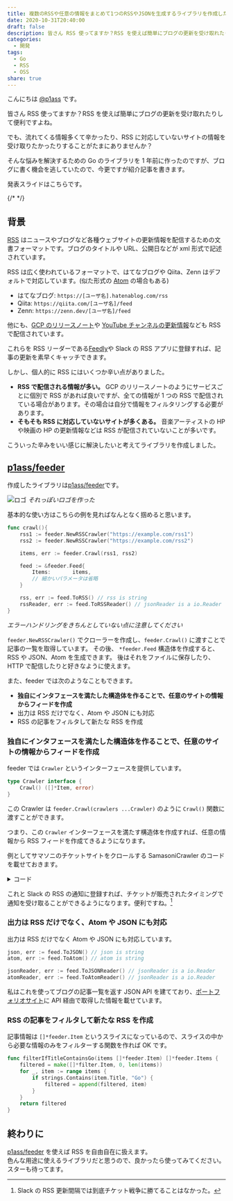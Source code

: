 ```yaml
---
title: 複数のRSSや任意の情報をまとめて1つのRSSやJSONを生成するライブラリを作成した
date: 2020-10-31T20:40:00
draft: false
description: 皆さん RSS 使ってますか？RSS を使えば簡単にブログの更新を受け取れたりして便利ですよね。でも、流れてくる情報多くて辛かったり、RSS に対応していないサイトの情報を受け取りたかったりすることがたまにありませんか？そんな悩みを解決するための Go のライブラリを 1 年前に作ったのですが、ブログに書く機会を逃していたので、今更ですが紹介記事を書きます。
categories:
  - 開発
tags:
  - Go
  - RSS
  - OSS
share: true
---
```


こんにちは [@p1ass](https://twitter.com/p1ass) です。

皆さん RSS 使ってますか？RSS を使えば簡単にブログの更新を受け取れたりして便利ですよね。

でも、流れてくる情報多くて辛かったり、RSS に対応していないサイトの情報を受け取りたかったりすることがたまにありませんか？

そんな悩みを解決するための Go のライブラリを 1 年前に作ったのですが、ブログに書く機会を逃していたので、今更ですが紹介記事を書きます。

発表スライドはこちらです。

<script
  async
  class="speakerdeck-embed"
  data-id="a8fdbaceeffc42a3b2b46592c824034e"
  data-ratio="1.33333333333333"
  src="//speakerdeck.com/assets/embed.js"
></script>

{/* <!--more--> */}

## 背景

[RSS](https://ja.wikipedia.org/wiki/RSS) はニュースやブログなど各種ウェブサイトの更新情報を配信するための文書フォーマットです。ブログのタイトルや URL、公開日などが xml 形式で記述されています。

RSS は広く使われているフォーマットで、はてなブログや Qiita、Zenn はデフォルトで対応しています。(似た形式の [Atom](<https://ja.wikipedia.org/wiki/Atom_(%E3%82%A6%E3%82%A7%E3%83%96%E3%82%B3%E3%83%B3%E3%83%86%E3%83%B3%E3%83%84%E9%85%8D%E4%BF%A1)>) の場合もある)

- はてなブログ: `https://[ユーザ名].hatenablog.com/rss`
- Qiita: `https://qiita.com/[ユーザ名]/feed`
- Zenn: `https://zenn.dev/[ユーザ名]/feed`

他にも、[GCP のリリースノート](https://cloud.google.com/feeds/gcp-release-notes.xml)や [YouTube チャンネルの更新情報](https://www.youtube.com/feeds/videos.xml?channel_id=UCt30jJgChL8qeT9VPadidSw)なども RSS で配信されています。

これらを RSS リーダーである[Feedly](https://feedly.com/)や Slack の RSS アプリに登録すれば、記事の更新を素早くキャッチできます。

しかし、個人的に RSS にはいくつか辛い点がありました。

- **RSS で配信される情報が多い。** GCP のリリースノートのようにサービスごとに個別で RSS があれば良いですが、全ての情報が 1 つの RSS で配信されている場合があります。その場合は自分で情報をフィルタリングする必要があります。
- **そもそも RSS に対応していないサイトが多くある。** 音楽アーティストの HP や映画の HP の更新情報などは RSS が配信されていないことが多いです。

こういった辛みをいい感じに解決したいと考えてライブラリを作成しました。

## [p1ass/feeder](https://github.com/p1ass/feeder)

作成したライブラリは[p1ass/feeder](https://github.com/p1ass/feeder)です。

![ロゴ](https://github.com/p1ass/feeder/raw/master/image/feeder_logo.png)
_それっぽいロゴを作った_

基本的な使い方はこちらの例を見ればなんとなく掴めると思います。

```go
func crawl(){
	rss1 := feeder.NewRSSCrawler("https://example.com/rss1")
	rss2 := feeder.NewRSSCrawler("https://example.com/rss2")

	items, err := feeder.Crawl(rss1, rss2)

	feed := &feeder.Feed{
		Items:       items,
		// 細かいパラメータは省略
	}

	rss, err := feed.ToRSS() // rss is string
	rssReader, err := feed.ToRSSReader() // jsonReader is a io.Reader
}
```

_エラーハンドリングをきちんとしていない点に注意してください_

`feeder.NewRSSCrawler()` でクローラーを作成し、`feeder.Crawl()` に渡すことで記事の一覧を取得しています。
その後、 `*feeder.Feed` 構造体を作成すると、RSS や JSON、Atom を生成できます。
後はそれをファイルに保存したり、HTTP で配信したりと好きなように使えます。

また、feeder では次のようなこともできます。

- **独自にインタフェースを満たした構造体を作ることで、任意のサイトの情報からフィードを作成**
- 出力は RSS だけでなく、Atom や JSON にも対応
- RSS の記事をフィルタして新たな RSS を作成

### 独自にインタフェースを満たした構造体を作ることで、任意のサイトの情報からフィードを作成

feeder では `Crawler` というインターフェースを提供しています。

```go
type Crawler interface {
	Crawl() ([]*Item, error)
}
```

この Crawler は `feeder.Crawl(crawlers ...Crawler)` のように `Crawl()` 関数に渡すことができます。

つまり、この `Crawler` インターフェースを満たす構造体を作成すれば、任意の情報から RSS フィードを作成てきるようになります。

例としてサマソニのチケットサイトをクロールする SamasoniCrawler のコードを載せておきます。

<details>
<summary>コード</summary>

```go
func (crawler *SamasoniCrawler) Crawl() ([]*feeder.Item, error) {
	query := url.Values{}
	query.Add("perform_id", "85895")
	query.Add("sort_key", "sale_start_at")
	query.Add("sort_order", "asc")
	res, err := http.Get(crawler.url + "?" + query.Encode())
	if err != nil {
		return nil, errors.New("failed to get html document")
	}
	defer res.Body.Close()
	doc, err := goquery.NewDocumentFromReader(res.Body)
	if err != nil {
		return nil, errors.New("failed to read from response body")
	}

	sec := doc.Find("div#tickets").Find("div.list-ticket")
	items := make([]*feeder.Items)
	sec.Each(func(index int, s *goquery.Selection) {
		if s.HasClass("list-ticket") {
			title := s.Find("h2").Find("a").Text()
			path, _ := s.Find("h2").Find("a").Attr("href")
			t := time.Now()
			item := &feeder.Item{Title: title, Link: &feeder.Link{Href: "https://tiketore.com" + path,
				Rel: "", Type: "", Length: ""},
				Id:      path,
				Created: &t,
			}
			items = append(items, item)
		}
	})
	return items, nil
}

```

</details>

これと Slack の RSS の通知に登録すれば、チケットが販売されたタイミングで通知を受け取ることができるようになります。便利ですね。[^1]

[^1]: Slack の RSS 更新間隔では到底チケット戦争に勝てることはなかった。

### 出力は RSS だけでなく、Atom や JSON にも対応

出力は RSS だけでなく Atom や JSON にも対応しています。

```go
json, err := feed.ToJSON() // json is string
atom, err := feed.ToAtom() // atom is string

jsonReader, err := feed.ToJSONReader() // jsonReader is a io.Reader
atomReader, err := feed.ToAtomReader() // jsonReader is a io.Reader
```

私はこれを使ってブログの記事一覧を返す JSON API を建てており、[ポートフォリオサイト](https://p1ass.com)に API 経由で取得した情報を載せています。

### RSS の記事をフィルタして新たな RSS を作成

記事情報は `[]*feeder.Item` というスライスになっているので、スライスの中から必要な情報のみをフィルターする関数を作れば OK です。

```go
func filterIfTitleContainsGo(items []*feeder.Item) []*feeder.Items {
	filtered = make([]*filter.Item, 0, len(items))
	for _, item := range items {
		if strings.Contains(item.Title, "Go") {
			filtered = append(filtered, item)
		}
	}
	return filtered
}
```

## 終わりに

[p1ass/feeder](https://github.com/p1ass/feeder) を使えば RSS を自由自在に扱えます。  
色んな用途に使えるライブラリだと思うので、良かったら使ってみてください。
スターも待ってます。
